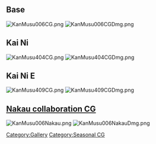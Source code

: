 ==Base==
[[File:KanMusu006CG.png]]
[[File:KanMusu006CGDmg.png]]

==Kai Ni==
[[File:KanMusu404CG.png]]
[[File:KanMusu404CGDmg.png]]

==Kai Ni E==
[[File:KanMusu409CG.png]]
[[File:KanMusu409CGDmg.png]]

==[[Seasonal/Nakau_Collaboration|Nakau collaboration CG]]==
[[File:KanMusu006Nakau.png]]
[[File:KanMusu006NakauDmg.png]]

[[Category:Gallery]]
[[Category:Seasonal CG]]